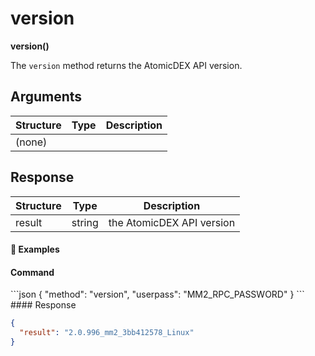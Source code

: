 
# version

**version()**

The `version` method returns the AtomicDEX API version.

## Arguments

| Structure | Type | Description |
| --------- | ---- | ----------- |
| (none)    |      |             |

## Response

| Structure | Type   | Description               |
| --------- | ------ | ------------------------- |
| result    | string | the AtomicDEX API version |

#### 📌 Examples

#### Command

<CodeGroup title="" tag="POST" label="version" mm2MethodDecorate="true">
  ```json
  {
    "method": "version",
    "userpass": "MM2_RPC_PASSWORD"
  }
  ```
</CodeGroup>

<CollapsibleSection expandedText="Hide Response" collapsedText="Show Response">
  #### Response

  ```json
  {
    "result": "2.0.996_mm2_3bb412578_Linux"
  }
  ```
</CollapsibleSection>
